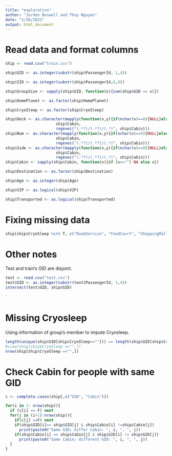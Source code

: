 ```yaml
---
title: "exploration"
author: "Jordan Boswell and Thuy Nguyen"
date: "2/26/2022"
output: html_document
---
```


# Read data and format columns
```r
ship <- read.csv("train.csv")

ship$GID <- as.integer(substr(ship$PassengerId, 1,4))

ship$IID <- as.integer(substr(ship$PassengerId,6,8))

ship$GroupSize <- sapply(ship$GID, function(x){sum(ship$GID == x)})

ship$HomePlanet <- as.factor(ship$HomePlanet)

ship$CryoSleep <- as.factor(ship$CryoSleep)

ship$Deck <- as.character(mapply(function(x,y){if(nchar(x)==0){NULL}else{substr(x,y[2],y[3]-2)}},
                      ship$Cabin,
                      regexec("(.*?)/(.*?)/(.*)", ship$Cabin)))
ship$Num <- as.character(mapply(function(x,y){if(nchar(x)==0){NULL}else{substr(x,y[3],y[4]-2)}},
                      ship$Cabin,
                      regexec("(.*?)/(.*?)/(.*)", ship$Cabin)))
ship$Side <- as.character(mapply(function(x,y){if(nchar(x)==0){NULL}else{substr(x,y[4],nchar(x))}},
                      ship$Cabin,
                      regexec("(.*?)/(.*?)/(.*)", ship$Cabin)))
ship$Cabin <- sapply(ship$Cabin, function(x){if (x=="") NA else x})

ship$Destination <- as.factor(ship$Destination)

ship$Age <- as.integer(ship$Age)

ship$VIP <- as.logical(ship$VIP)

ship$Transported <- as.logical(ship$Transported)

```

# Fixing missing data
```r
ship[ship$CryoSleep %in% T, c("RoomService", "FoodCourt", "ShoppingMall", "Spa", "VRDeck")] <- 0

```


# Other notes
Test and train's GID are disjoint.
```r
test <- read.csv("test.csv")
test$GID <- as.integer(substr(test$PassengerId, 1,4))
intersect(test$GID, ship$GID)
```


`

# Missing Cryosleep

Using information of group's member to impute Cryosleep.

```r
length(unique(ship$GID[ship$CryoSleep==""])) == length(ship$GID[ship$CryoSleep==""])
#view(ship[ship$CryoSleep =="",])
nrow(ship[ship$CryoSleep =="",])
```

# Check Cabin for people with same GID
```r
c <- complete.cases(ship[,c("GID", "Cabin")])

for(i in 1: nrow(ship)){
  if (c[i] == F) next
  for(j in (i+1):nrow(ship)){
    if(c[j] ==F) next
    if(ship$GID[i]== ship$GID[j] & ship$Cabin[i] !=ship$Cabin[j])
      print(paste0("Same GID; differ Cabin: ", i, ", ", j))
    if(ship$Cabin[i] == ship$Cabin[j] & ship$GID[i] != ship$GID[j])
      print(paste0("Same Cabin; different GID: ", i, ", ", j))
  }
}
```

